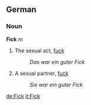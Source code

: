 ==German==
===Noun===
'''Fick''' ''m''

# The sexual act, [[fuck]]
#:''Das war ein guter Fick''
# A sexual partner, [[fuck]]
#:''Sie war ein guter Fick''

[[de:Fick]]
[[it:Fick]]